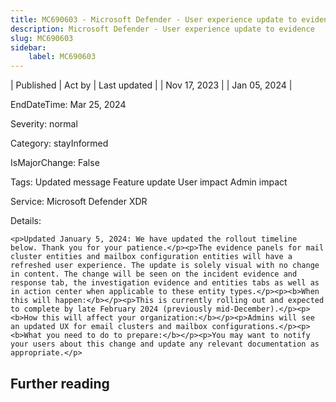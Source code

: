 ```yaml
---
title: MC690603 - Microsoft Defender - User experience update to evidence
description: Microsoft Defender - User experience update to evidence
slug: MC690603
sidebar:
    label: MC690603
---
```



| Published | Act by | Last updated |
| Nov 17, 2023 |  | Jan 05, 2024 |

EndDateTime: Mar 25, 2024

Severity: normal

Category: stayInformed

IsMajorChange: False

Tags: Updated message Feature update User impact Admin impact

Service: Microsoft Defender XDR

Details: 

```
<p>Updated January 5, 2024: We have updated the rollout timeline below. Thank you for your patience.</p><p>The evidence panels for mail cluster entities and mailbox configuration entities will have a refreshed user experience. The update is solely visual with no change in content. The change will be seen on the incident evidence and response tab, the investigation evidence and entities tabs as well as in action center when applicable to these entity types.</p><p><b>When this will happen:</b></p><p>This is currently rolling out and expected to complete by late February 2024 (previously mid-December).</p><p><b>How this will affect your organization:</b></p><p>Admins will see an updated UX for email clusters and mailbox configurations.</p><p><b>What you need to do to prepare:</b></p><p>You may want to notify your users about this change and update any relevant documentation as appropriate.</p>
```

## Further reading
